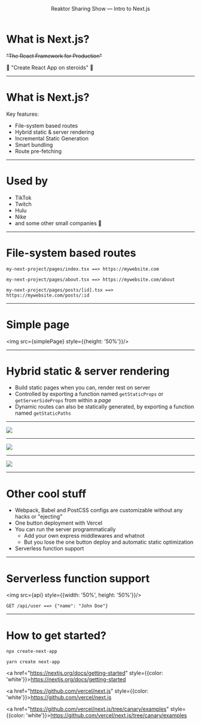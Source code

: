 
<Head>
  <title>Reaktor Sharing Show — Intro to Next.js</title>
</Head>

<Header>

Reaktor Sharing Show — Intro to Next.js

</Header>


# What is Next.js?

 ~~"The React Framework for Production"~~

:pill: "Create React App on steroids" :pill:

---

# What is Next.js?

Key features:

- File-system based routes
- Hybrid static & server rendering
- Incremental Static Generation
- Smart bundling
- Route pre-fetching

---

# Used by


- TikTok
- Twitch
- Hulu
- Nike
- and some other small companies :slightly_smiling_face:


---

# File-system based routes

<Steps>

`my-next-project/pages/index.tsx ==> https://mywebsite.com`

`my-next-project/pages/about.tsx ==> https://mywebsite.com/about`

`my-next-project/pages/posts/[id].tsx ==> https://mywebsite.com/posts/:id`

</Steps>

---
# Simple page

<img src={simplePage} style={{height: '50%'}}/>

---

# Hybrid static & server rendering

- Build static pages when you can, render rest on server
- Controlled by exporting a function named `getStaticProps` or `getServerSideProps` from within a _page_
- Dynamic routes can also be statically generated, by exporting a function named `getStaticPaths`

---

<img src={staticGen}/>

---

<img src={incremental}/>

---

<img src={server}/>

---

# Other cool stuff

<Steps>

- Webpack, Babel and PostCSS configs are customizable without any hacks or "ejecting"
- One button deployment with Vercel
- You can run the server programmatically
  - Add your own express middlewares and whatnot
  - But you lose the one button deploy and automatic static optimization
- Serverless function support

</Steps>

---

# Serverless function support


<img src={api} style={{width: '50%', height: '50%'}}/>

`GET /api/user ==> {"name": "John Doe"}`

---

# How to get started?

`npx create-next-app`

`yarn create next-app`

<a href="https://nextjs.org/docs/getting-started" style={{color: 'white'}}>https://nextjs.org/docs/getting-started</a>

<a href="https://github.com/vercel/next.js" style={{color: 'white'}}>https://github.com/vercel/next.js</a>

<a href="https://github.com/vercel/next.js/tree/canary/examples" style={{color: 'white'}}>https://github.com/vercel/next.js/tree/canary/examples</a>












